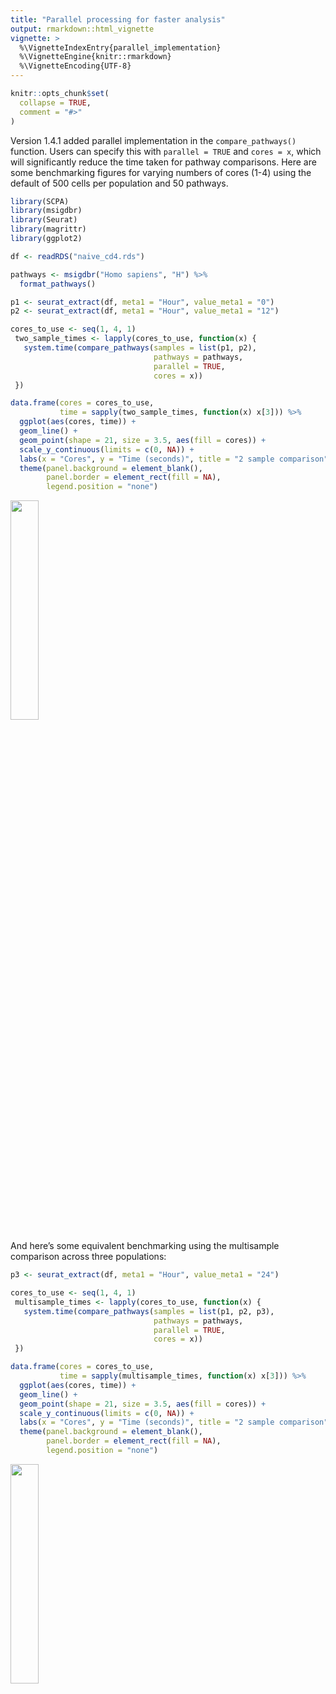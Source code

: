 ```yaml
---
title: "Parallel processing for faster analysis"
output: rmarkdown::html_vignette
vignette: >
  %\VignetteIndexEntry{parallel_implementation}
  %\VignetteEngine{knitr::rmarkdown}
  %\VignetteEncoding{UTF-8}
---
```


```r
knitr::opts_chunk$set(
  collapse = TRUE,
  comment = "#>"
)
```

Version 1.4.1 added parallel implementation in the `compare_pathways()` function. 
Users can specify this with `parallel = TRUE` and `cores = x`, which will significantly reduce the time taken for pathway comparisons.
Here are some benchmarking figures for varying numbers of cores (1-4) using the default of 500 cells per population and
50 pathways.

```r
library(SCPA)
library(msigdbr)
library(Seurat)
library(magrittr)
library(ggplot2)

df <- readRDS("naive_cd4.rds")

pathways <- msigdbr("Homo sapiens", "H") %>%
  format_pathways()

p1 <- seurat_extract(df, meta1 = "Hour", value_meta1 = "0")
p2 <- seurat_extract(df, meta1 = "Hour", value_meta1 = "12")

cores_to_use <- seq(1, 4, 1)
 two_sample_times <- lapply(cores_to_use, function(x) {
   system.time(compare_pathways(samples = list(p1, p2), 
                                pathways = pathways, 
                                parallel = TRUE,
                                cores = x))
 })

data.frame(cores = cores_to_use,
           time = sapply(two_sample_times, function(x) x[3])) %>%
  ggplot(aes(cores, time)) +
  geom_line() +
  geom_point(shape = 21, size = 3.5, aes(fill = cores)) +
  scale_y_continuous(limits = c(0, NA)) +
  labs(x = "Cores", y = "Time (seconds)", title = "2 sample comparison") +
  theme(panel.background = element_blank(),
        panel.border = element_rect(fill = NA),
        legend.position = "none")


```

![](../man/figures/two_sample_time.png){width=30%}

And here's some equivalent benchmarking using the multisample comparison across three populations:

```r
p3 <- seurat_extract(df, meta1 = "Hour", value_meta1 = "24")

cores_to_use <- seq(1, 4, 1)
 multisample_times <- lapply(cores_to_use, function(x) {
   system.time(compare_pathways(samples = list(p1, p2, p3), 
                                pathways = pathways, 
                                parallel = TRUE,
                                cores = x))
 })

data.frame(cores = cores_to_use,
           time = sapply(multisample_times, function(x) x[3])) %>%
  ggplot(aes(cores, time)) +
  geom_line() +
  geom_point(shape = 21, size = 3.5, aes(fill = cores)) +
  scale_y_continuous(limits = c(0, NA)) +
  labs(x = "Cores", y = "Time (seconds)", title = "2 sample comparison") +
  theme(panel.background = element_blank(),
        panel.border = element_rect(fill = NA),
        legend.position = "none")

```

![](../man/figures/multisample_time.png){width=30%}



